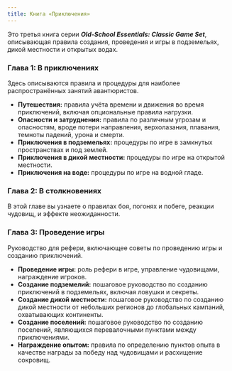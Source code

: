 ```yaml
---
title: Книга «Приключения»
---
```


Это третья книга серии _**Old-School Essentials: Classic Game Set**_, описывающая правила создания, проведения и игры в подземельях, дикой местности и открытых водах.

### Глава 1: В приключениях

Здесь описываются правила и процедуры для наиболее распространённых занятий авантюристов.

- **Путешествия:** правила учёта времени и движения во время приключений, включая опциональные правила нагрузки.
- **Опасности и затруднения:** правила по различным угрозам и опасностям, вроде потери направления, верхолазания, плавания, темноты падений, урона и смерти.
- **Приключения в подземельях:** процедуры по игре в замкнутых пространствах и под землей.
- **Приключения в дикой местности:** процедуры по игре на открытой местности.
- **Приключения на воде:** процедуры по игре на водной гладе.

### Глава 2: В столкновениях

В этой главе вы узнаете о правилах боя, погонях и побеге, реакции чудовищ, и эффекте неожиданности.

### Глава 3: Проведение игры

Руководство для рефери, включающее советы по проведению игры и созданию приключений.

- **Проведение игры:** роль рефери в игре, управление чудовищами, награждение игроков.
- **Создание подземелий:** пошаговое руководство по созданию приключений в подземельях, включая ловушки и секреты.
- **Создание дикой местности:** пошаговое руководство по созданию дикой местности от небольших регионов до глобальных кампаний, охватывающих континенты.
- **Создание поселений:** пошаговое руководство по созданию поселений, являющихся перевалочными пунктами между приключениями.
- **Награждение опытом:** правила по определению пунктов опыта в качестве награды за победу над чудовищами и расхищение сокровищ.

